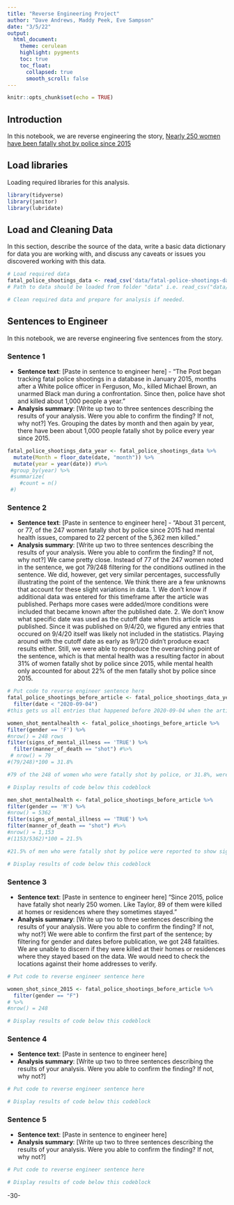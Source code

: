 ```yaml
---
title: "Reverse Engineering Project"
author: "Dave Andrews, Maddy Peek, Eve Sampson"
date: "3/5/22"
output:
  html_document:
    theme: cerulean
    highlight: pygments
    toc: true
    toc_float:
      collapsed: true
      smooth_scroll: false
---
```


```r
knitr::opts_chunk$set(echo = TRUE)
```

## Introduction 

In this notebook, we are reverse engineering the story, [Nearly 250 women have been fatally shot by police since 2015](https://www.washingtonpost.com/graphics/2020/investigations/police-shootings-women/)

## Load libraries

Loading required libraries for this analysis.

```r
library(tidyverse)
library(janitor)
library(lubridate)
```

## Load and Cleaning Data

In this section, describe the source of the data, write a basic data dictionary for data you are working with, and discuss any caveats or issues you discovered working with this data. 

```r
# Load required data
fatal_police_shootings_data <- read_csv('data/fatal-police-shootings-data.csv')
# Path to data should be loaded from folder "data" i.e. read_csv("data/name_of_data.csv")

# Clean required data and prepare for analysis if needed. 


```

## Sentences to Engineer
In this notebook, we are reverse engineering five sentences from the story.

### Sentence 1

* **Sentence text**: [Paste in sentence to engineer here] - “The Post began tracking fatal police shootings in a database in January 2015, months after a White police officer in Ferguson, Mo., killed Michael Brown, an unarmed Black man during a confrontation. Since then, police have shot and killed about 1,000 people a year.”
* **Analysis summary**: [Write up two to three sentences describing the results of your analysis.  Were you able to confirm the finding? If not, why not?] Yes. Grouping the dates by month and then again by year, there have been about 1,000 people fatally shot by police every year since 2015.

```r
fatal_police_shootings_data_year <- fatal_police_shootings_data %>%
  mutate(Month = floor_date(date, "month")) %>%
  mutate(year = year(date)) #%>% 
 #group_by(year) %>%
 #summarize(
    #count = n()
 #)
```


### Sentence 2

* **Sentence text**: [Paste in sentence to engineer here] - “About 31 percent, or 77, of the 247 women fatally shot by police since 2015 had mental health issues, compared to 22 percent of the 5,362 men killed.”
* **Analysis summary**: [Write up two to three sentences describing the results of your analysis.  Were you able to confirm the finding? If not, why not?] We came pretty close. Instead of 77 of the 247 women noted in the sentence, we got 79/248 filtering for the conditions outlined in the sentence. We did, however, get very similar percentages, successfully illustrating the point of the sentence. We think there are a few unknowns that account for these slight variations in data. 1. We don't know if additional data was entered for this timeframe after the article was published. Perhaps more cases were added/more conditions were included that became known after the published date. 2. We don't know what specific date was used as the cutoff date when this article was published. Since it was published on 9/4/20, we figured any entries that occured on 9/4/20 itself was likely not included in the statistics. Playing around with the cutoff date as early as 9/1/20 didn't produce exact results either. Still, we were able to reproduce the overarching point of the sentence, which is that mental health was a resulting factor in about 31% of women fatally shot by police since 2015, while mental health only accounted for about 22% of the men fatally shot by police since 2015.

```r

# Put code to reverse engineer sentence here
fatal_police_shootings_before_article <- fatal_police_shootings_data_year %>%
  filter(date < "2020-09-04")
#this gets us all entries that happened before 2020-09-04 when the article was published.
```

```r
women_shot_mentalhealth <- fatal_police_shootings_before_article %>%
filter(gender == 'F') %>% 
#nrow() = 248 rows
filter(signs_of_mental_illness == 'TRUE') %>% 
  filter(manner_of_death == "shot") #%>% 
 # nrow() = 79
#(79/248)*100 = 31.8%

#79 of the 248 of women who were fatally shot by police, or 31.8%, were reported to show signs of mental illness.

# Display results of code below this codeblock
```

```r
men_shot_mentalhealth <- fatal_police_shootings_before_article %>%
filter(gender == 'M') %>% 
#nrow() = 5362
filter(signs_of_mental_illness == 'TRUE') %>% 
filter(manner_of_death == "shot") #%>% 
#nrow() = 1,153
#(1153/5362)*100 = 21.5%

#21.5% of men who were fatally shot by police were reported to show signs of mental illness.

# Display results of code below this codeblock
```


### Sentence 3

* **Sentence text**: [Paste in sentence to engineer here] “Since 2015, police have fatally shot nearly 250 women. Like Taylor, 89 of them were killed at homes or residences where they sometimes stayed.”
* **Analysis summary**: [Write up two to three sentences describing the results of your analysis.  Were you able to confirm the finding? If not, why not?] We were able to confirm the first part of the sentence; by filtering for gender and dates before publication, we got 248 fatalities. We are unable to discern if they were killed at their homes or residences where they stayed based on the data. We would need to check the locations against their home addresses to verify.

```r
# Put code to reverse engineer sentence here

women_shot_since_2015 <- fatal_police_shootings_before_article %>% 
  filter(gender == "F")
# %>% 
#nrow() = 248

# Display results of code below this codeblock

```

### Sentence 4

* **Sentence text**: [Paste in sentence to engineer here]
* **Analysis summary**: [Write up two to three sentences describing the results of your analysis.  Were you able to confirm the finding? If not, why not?]

```r
# Put code to reverse engineer sentence here

# Display results of code below this codeblock

```

### Sentence 5

* **Sentence text**: [Paste in sentence to engineer here]
* **Analysis summary**: [Write up two to three sentences describing the results of your analysis.  Were you able to confirm the finding? If not, why not?]

```r
# Put code to reverse engineer sentence here

# Display results of code below this codeblock

```

-30-